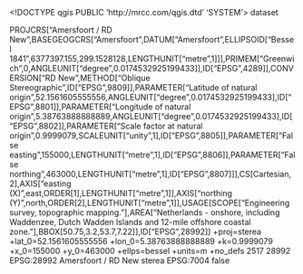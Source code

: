 <!DOCTYPE qgis PUBLIC 'http://mrcc.com/qgis.dtd' 'SYSTEM'>
<qgis version="3.34.9-Prizren">
  <identifier></identifier>
  <parentidentifier></parentidentifier>
  <language></language>
  <type>dataset</type>
  <title></title>
  <abstract></abstract>
  <links/>
  <dates/>
  <fees></fees>
  <encoding></encoding>
  <crs>
    <spatialrefsys nativeFormat="Wkt">
      <wkt>PROJCRS["Amersfoort / RD New",BASEGEOGCRS["Amersfoort",DATUM["Amersfoort",ELLIPSOID["Bessel 1841",6377397.155,299.1528128,LENGTHUNIT["metre",1]]],PRIMEM["Greenwich",0,ANGLEUNIT["degree",0.0174532925199433]],ID["EPSG",4289]],CONVERSION["RD New",METHOD["Oblique Stereographic",ID["EPSG",9809]],PARAMETER["Latitude of natural origin",52.1561605555556,ANGLEUNIT["degree",0.0174532925199433],ID["EPSG",8801]],PARAMETER["Longitude of natural origin",5.38763888888889,ANGLEUNIT["degree",0.0174532925199433],ID["EPSG",8802]],PARAMETER["Scale factor at natural origin",0.9999079,SCALEUNIT["unity",1],ID["EPSG",8805]],PARAMETER["False easting",155000,LENGTHUNIT["metre",1],ID["EPSG",8806]],PARAMETER["False northing",463000,LENGTHUNIT["metre",1],ID["EPSG",8807]]],CS[Cartesian,2],AXIS["easting (X)",east,ORDER[1],LENGTHUNIT["metre",1]],AXIS["northing (Y)",north,ORDER[2],LENGTHUNIT["metre",1]],USAGE[SCOPE["Engineering survey, topographic mapping."],AREA["Netherlands - onshore, including Waddenzee, Dutch Wadden Islands and 12-mile offshore coastal zone."],BBOX[50.75,3.2,53.7,7.22]],ID["EPSG",28992]]</wkt>
      <proj4>+proj=sterea +lat_0=52.1561605555556 +lon_0=5.38763888888889 +k=0.9999079 +x_0=155000 +y_0=463000 +ellps=bessel +units=m +no_defs</proj4>
      <srsid>2517</srsid>
      <srid>28992</srid>
      <authid>EPSG:28992</authid>
      <description>Amersfoort / RD New</description>
      <projectionacronym>sterea</projectionacronym>
      <ellipsoidacronym>EPSG:7004</ellipsoidacronym>
      <geographicflag>false</geographicflag>
    </spatialrefsys>
  </crs>
  <extent/>
</qgis>
